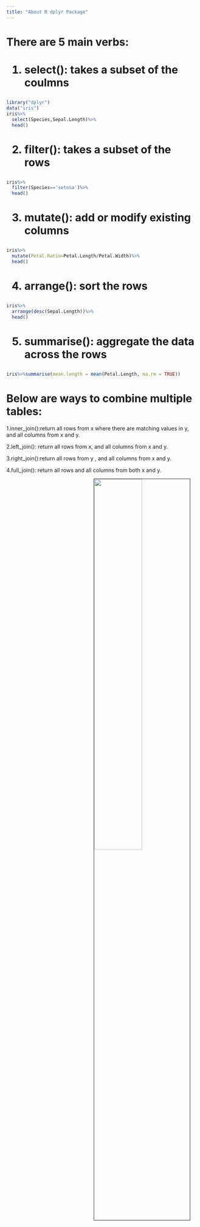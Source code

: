 ```yaml
---
title: "About R dplyr Package"
---
```


<h1>There are 5 main verbs:</h1>

<h1>1. select(): takes a subset of the coulmns</h1>
```r
library("dplyr")
data("iris")
iris%>%
  select(Species,Sepal.Length)%>%
  head()
```


<h1>2. filter(): takes a subset of the rows</h1>
```r
iris%>%
  filter(Species=='setosa')%>%
  head()
```


<h1>3. mutate(): add or modify existing columns</h1>
```r
iris%>%
  mutate(Petal.Ratio=Petal.Length/Petal.Width)%>%
  head()
```

<h1>4. arrange(): sort the rows</h1>

```r
iris%>%
  arrange(desc(Sepal.Length))%>%
  head()
```


<h1>5. summarise(): aggregate the data across the rows</h1>
```r
iris%>%summarise(mean.length = mean(Petal.Length, na.rm = TRUE))
```


<h1>Below are ways to combine multiple tables:</h1>

<p>1.inner_join():return all rows from x where there are matching values in y, and all columns from x and y.</p>

<p>2.left_join(): return all rows from x, and all columns from x and y.</p>

<p>3.right_join():return all rows from y , and all columns from x and y. </p>

<p>4.full_join(): return all rows and all columns from both x and y.</p> 

<img src="Image/dplyr-joins.png" style="width:50%; border:1px solid; margin-right: 20px" align="right">



